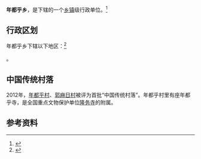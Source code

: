 {{中国乡级行政区|63/23/21/205/000}}

'''年都乎乡'''，是{{PRC admin/fullname|63/23/21/205/000|3}}下辖的一个[[乡镇|乡镇]]级行政单位。<ref>{{PRC admin/ref sgc|{{PRC admin/parent|63/23/21/205/000}}}}</ref>

== 行政区划 ==

年都乎乡下辖以下地区：<ref>{{PRC admin/ref sgc|63/23/21/205/000}}</ref>

{{PRC admin/children|63/23/21/205/000}}。

==中国传统村落==
2012年，[[年都乎村|年都乎村]]、[[郭麻日村|郭麻日村]]被评为首批“中国传统村落”。年都乎村里有座年都乎寺，是全国重点文物保护单位[[隆务寺|隆务寺]]的附属。

== 参考资料 ==

{{reflist}}

{{行政区划小作品}}
{{PRC admin/navcat|63/23/21/205/000}}